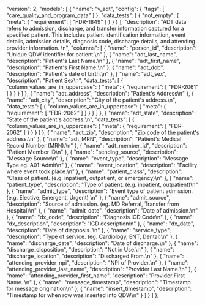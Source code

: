   "version": 2,
  "models": [
    {
      "name": "v_adt",
      "config": {
        "tags": [
          "care_quality_and_program_data"
        ]
      },
      "data_tests": [
        {
          "not_empty": {
            "meta": {
              "requirement": [
                "FDR-1849"
              ]
            }
          }
        }
      ],
      "description": "ADT data refers to admission, discharge, and transfer information captured for a specified patient. This includes patient identification information, event details, admission details, diagnosis code, discharge details, and attending provider information. \n",
      "columns": [
        {
          "name": "person_id",
          "description": "Unique QDW identifier for patient.\n"
        },
        {
          "name": "adt_last_name",
          "description": "Patient's Last Name.\n"
        },
        {
          "name": "adt_first_name",
          "description": "Patient's First Name.\n"
        },
        {
          "name": "adt_dob",
          "description": "Patient's date of birth.\n"
        },
        {
          "name": "adt_sex",
          "description": "Patient Sex\n",
          "data_tests": [
            {
              "column_values_are_in_uppercase": {
                "meta": {
                  "requirement": [
                    "FDR-2061"
                  ]
                }
              }
            }
          ]
        },
        {
          "name": "adt_address",
          "description": "Patient's Address\n"
        },
        {
          "name": "adt_city",
          "description": "City of the patient's address.\n",
          "data_tests": [
            {
              "column_values_are_in_uppercase": {
                "meta": {
                  "requirement": [
                    "FDR-2062"
                  ]
                }
              }
            }
          ]
        },
        {
          "name": "adt_state",
          "description": "State of the patient's address.\n",
          "data_tests": [
            {
              "column_values_are_in_uppercase": {
                "meta": {
                  "requirement": [
                    "FDR-2062"
                  ]
                }
              }
            }
          ]
        },
        {
          "name": "adt_zip",
          "description": "Zip code of the patient's address.\n"
        },
        {
          "name": "adt_MRN",
          "description": "Patient's Medical Record Number (MRN).\n"
        },
        {
          "name": "adt_member_id",
          "description": "Patient Member ID\n"
        },
        {
          "name": "sending_source",
          "description": "Message Source\n"
        },
        {
          "name": "event_type",
          "description": "Message Type eg. A01-Admit\n"
        },
        {
          "name": "event_location",
          "description": "Facility where event took place.\n"
        },
        {
          "name": "patient_class",
          "description": "Class of patient. (e.g. inpatient, outpatient, or emergency)\n"
        },
        {
          "name": "patient_type",
          "description": "Type of patient. (e.g. inpatient, outpatient)\n"
        },
        {
          "name": "admit_type",
          "description": "Event type of patient admission. (e.g. Elective, Emergent, Urgent) \n"
        },
        {
          "name": "admit_source",
          "description": "Source of admission. (eg. MD Referral, Transfer from Hospital)\n"
        },
        {
          "name": "admit_date",
          "description": "Date of admission.\n"
        },
        {
          "name": "dx_code",
          "description": "Diagnosis ICD Code\n"
        },
        {
          "name": "dx_description",
          "description": "ICD description\n"
        },
        {
          "name": "dx_date",
          "description": "Date of diagnosis. \n"
        },
        {
          "name": "service_type",
          "description": "Type of service. (eg. Cardiology, ENT, Dental)\n"
        },
        {
          "name": "discharge_date",
          "description": "Date of discharge.\n"
        },
        {
          "name": "discharge_disposition",
          "description": "Not in Use.\n"
        },
        {
          "name": "discharge_location",
          "description": "Discharged From.\n"
        },
        {
          "name": "attending_provider_npi",
          "description": "NPI of Provider.\n"
        },
        {
          "name": "attending_provider_last_name",
          "description": "Provider Last Name.\n"
        },
        {
          "name": "attending_provider_first_name",
          "description": "Provider First Name. \n"
        },
        {
          "name": "message_timestamp",
          "description": "Timestamp for message origination\n"
        },
        {
          "name": "insert_timestamp",
          "description": "Timestamp for when row was inserted into QDW\n"
        }
      ]
    }
  ]
};
